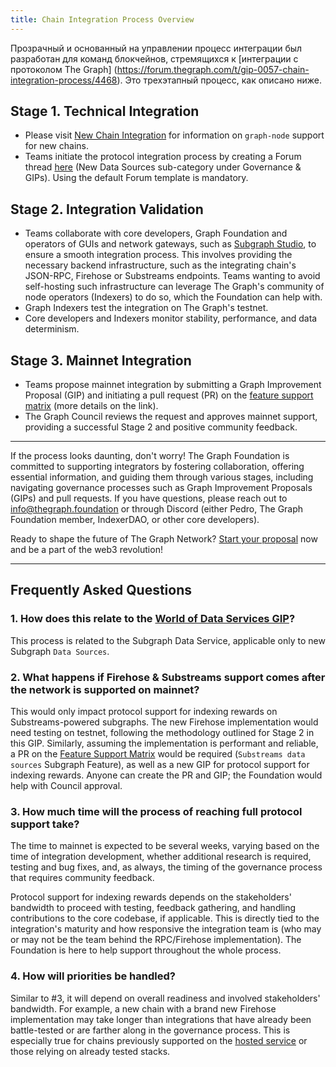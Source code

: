 ```yaml
---
title: Chain Integration Process Overview
---
```


Прозрачный и основанный на управлении процесс интеграции был разработан для команд блокчейнов, стремящихся к [интеграции с протоколом The Graph] (https://forum.thegraph.com/t/gip-0057-chain-integration-process/4468). Это трехэтапный процесс, как описано ниже.

## Stage 1. Technical Integration

- Please visit [New Chain Integration](/new-chain-integration) for information on `graph-node` support for new chains.
- Teams initiate the protocol integration process by creating a Forum thread [here](https://forum.thegraph.com/c/governance-gips/new-chain-support/71) (New Data Sources sub-category under Governance & GIPs). Using the default Forum template is mandatory.

## Stage 2. Integration Validation

- Teams collaborate with core developers, Graph Foundation and operators of GUIs and network gateways, such as [Subgraph Studio](https://thegraph.com/studio/), to ensure a smooth integration process. This involves providing the necessary backend infrastructure, such as the integrating chain's JSON-RPC, Firehose or Substreams endpoints. Teams wanting to avoid self-hosting such infrastructure can leverage The Graph's community of node operators (Indexers) to do so, which the Foundation can help with.
- Graph Indexers test the integration on The Graph's testnet.
- Core developers and Indexers monitor stability, performance, and data determinism.

## Stage 3. Mainnet Integration

- Teams propose mainnet integration by submitting a Graph Improvement Proposal (GIP) and initiating a pull request (PR) on the [feature support matrix](https://github.com/graphprotocol/indexer/blob/main/docs/feature-support-matrix.md) (more details on the link).
- The Graph Council reviews the request and approves mainnet support, providing a successful Stage 2 and positive community feedback.

---

If the process looks daunting, don't worry! The Graph Foundation is committed to supporting integrators by fostering collaboration, offering essential information, and guiding them through various stages, including navigating governance processes such as Graph Improvement Proposals (GIPs) and pull requests. If you have questions, please reach out to [info@thegraph.foundation](mailto:info@thegraph.foundation) or through Discord (either Pedro, The Graph Foundation member, IndexerDAO, or other core developers).

Ready to shape the future of The Graph Network? [Start your proposal](https://github.com/graphprotocol/graph-improvement-proposals/blob/main/gips/0057-chain-integration-process.md) now and be a part of the web3 revolution!

---

## Frequently Asked Questions

### 1. How does this relate to the [World of Data Services GIP](https://forum.thegraph.com/t/gip-0042-a-world-of-data-services/3761)?

This process is related to the Subgraph Data Service, applicable only to new Subgraph `Data Sources`.

### 2. What happens if Firehose & Substreams support comes after the network is supported on mainnet?

This would only impact protocol support for indexing rewards on Substreams-powered subgraphs. The new Firehose implementation would need testing on testnet, following the methodology outlined for Stage 2 in this GIP. Similarly, assuming the implementation is performant and reliable, a PR on the [Feature Support Matrix](https://github.com/graphprotocol/indexer/blob/main/docs/feature-support-matrix.md) would be required (`Substreams data sources` Subgraph Feature), as well as a new GIP for protocol support for indexing rewards. Anyone can create the PR and GIP; the Foundation would help with Council approval.

### 3. How much time will the process of reaching full protocol support take?

The time to mainnet is expected to be several weeks, varying based on the time of integration development, whether additional research is required, testing and bug fixes, and, as always, the timing of the governance process that requires community feedback.

Protocol support for indexing rewards depends on the stakeholders' bandwidth to proceed with testing, feedback gathering, and handling contributions to the core codebase, if applicable. This is directly tied to the integration's maturity and how responsive the integration team is (who may or may not be the team behind the RPC/Firehose implementation). The Foundation is here to help support throughout the whole process.

### 4. How will priorities be handled?

Similar to #3, it will depend on overall readiness and involved stakeholders' bandwidth. For example, a new chain with a brand new Firehose implementation may take longer than integrations that have already been battle-tested or are farther along in the governance process. This is especially true for chains previously supported on the [hosted service](https://thegraph.com/hosted-service) or those relying on already tested stacks.
